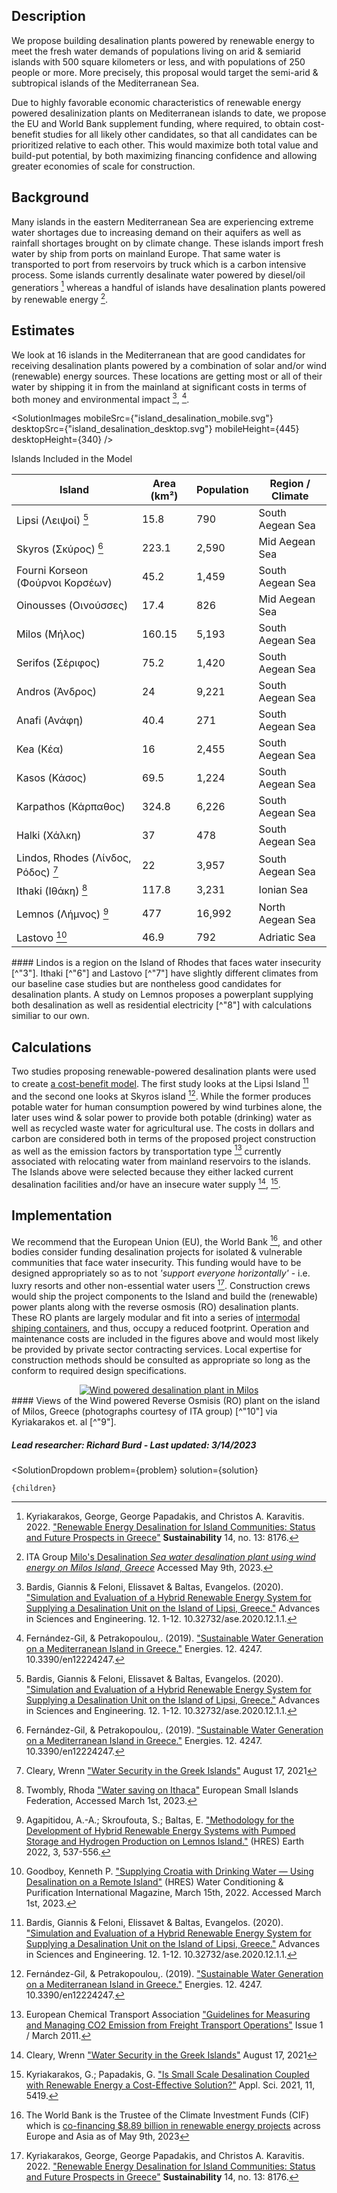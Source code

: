 


## Description
We propose building desalination plants powered by renewable energy to meet the fresh water demands of populations living on arid & semiarid islands with 500 square kilometers or less, and with populations of 250 people or more. More precisely, this proposal would target the semi-arid & subtropical islands of the Mediterranean Sea.

Due to highly favorable economic characteristics of renewable energy powered desalinization plants on Mediterranean islands to date, we propose the EU and World Bank supplement funding, where required, to obtain cost-benefit studies for all likely other candidates, so that all candidates can be prioritized relative to each other.  This would maximize both total value and build-put potential, by both maximizing financing confidence and allowing greater economies of scale for construction.

## Background
Many islands in the eastern Mediterranean Sea are experiencing extreme water shortages due to increasing demand on their aquifers as well as rainfall shortages brought on by climate change.  These islands import fresh water by ship from ports on mainland Europe.  That same water is transported to port from reservoirs by truck which is a carbon intensive process.  Some islands currently desalinate water powered by diesel/oil generatiors [^"9"] whereas a handful of islands have desalination plants powered by renewable energy [^"10"].

## Estimates
We look at 16 islands in the Mediterranean that are good candidates for receiving desalination plants powered by a combination of solar and/or wind (renewable) energy sources.  These locations are getting most or all of their water by shipping it in from the mainland at significant costs in terms of both money and environmental impact [^"1"], [^"2"].  

<SolutionImages 
  mobileSrc={"island_desalination_mobile.svg"}
  desktopSrc={"island_desalination_desktop.svg"}
  mobileHeight={445}
  desktopHeight={340}
/>

<div className="table-title"> Islands Included in the Model </div>
<div className="table-wrapper">

| Island | Area (km²) | Population | Region / Climate |
| --- | --- | --- | --- 
| Lipsi (Λειψοί) [^"1"] | 15.8 | 790 | South Aegean Sea |
| Skyros (Σκύρος) [^"2"] | 223.1 | 2,590 | Mid Aegean Sea |
| Fourni Korseon (Φούρνοι Κορσέων) | 45.2 | 1,459 | South Aegean Sea |
| Oinousses (Οινούσσες) | 17.4 | 826 | Mid Aegean Sea |
| Milos (Μήλος) | 160.15 | 5,193 | South Aegean Sea |
| Serifos (Σέριφος) | 75.2 | 1,420 | South Aegean Sea |
| Andros (Άνδρος) | 24 | 9,221 | South Aegean Sea |
| Anafi (Ανάφη) | 40.4 | 271 | South Aegean Sea |
| Kea (Κέα) | 16 | 2,455 | South Aegean Sea |
| Kasos (Κάσος) | 69.5 | 1,224 | South Aegean Sea |
| Karpathos (Κάρπαθος) | 324.8 | 6,226 | South Aegean Sea |
| Halki (Χάλκη) | 37 | 478 | South Aegean Sea |
| Lindos, Rhodes (Λίνδος, Ρόδος) [^"3"] | 22 | 3,957 | South Aegean Sea |
| Ithaki (Ιθάκη) [^"6"]  | 117.8 | 3,231 | Ionian Sea |
| Lemnos (Λήμνος) [^"8"] | 477 | 16,992 | North Aegean Sea |
| Lastovo [^"7"] | 46.9 | 792 | Adriatic Sea |

</div>
#### Lindos is a region on the Island of Rhodes that faces water insecurity [^"3"]. Ithaki [^"6"] and Lastovo [^"7"] have slightly different climates from our baseline case studies but are nontheless good candidates for desalination plants. A study on Lemnos proposes a powerplant supplying both desalination as well as residential electricity [^"8"] with calculations similiar to our own.

## Calculations
Two studies proposing renewable-powered desalination plants were used to create <a href="https://docs.google.com/spreadsheets/d/189VRc9oi8C9EtQIae3JT__E7OqGFq7Aq3M28uXNiB-4/edit?usp=sharing" onerror="this.href='https://docs.google.com/spreadsheets/d/1tbhToWQaZLd2s0acm6iDBEGGJGz4SkSKC27-hpuZcEg/edit?usp=sharing'" target="_blank">a cost-benefit model</a>.  The first study looks at the Lipsi Island [^"1"] and the second one looks at Skyros island [^"2"].  While the former produces potable water for human consumption powered by wind turbines alone, the later uses wind & solar power to provide both potable (drinking) water as well as recycled waste water for agricultural use.  The costs in dollars and carbon are considered both in terms of the proposed project construction as well as the emission factors by transportation type [^"5"]  currently associated with relocating water from mainland reservoirs to the islands.  The Islands above were selected because they either lacked current desalination facilities and/or have an insecure water supply [^"3"], [^"4"].

## Implementation
We recommend that the European Union (EU), the World Bank [^"11"], and other bodies consider funding desalination projects for isolated & vulnerable communities that face water insecurity. This funding would have to be designed appropriately so as to not *'support everyone horizontally'* - i.e. luxry resorts and other non-essential water users [^"9"].  Construction crews would ship the project components to the Island and build the (renewable) power plants along with the reverse osmosis (RO) desalination plants.  These RO plants are largely modular and fit into a series of <a href="https://en.wikipedia.org/wiki/Intermodal_container" target="_blank">intermodal shiping containers</a>, and thus, occupy a reduced footprint.  Operation and maintenance costs are included in the figures above and would most likely be provided by private sector contracting services.  Local expertise for construction methods should be consulted as appropriate so long as the conform to required design specifications.

<center>
    <a href="https://itagroup.gr/en/milo-s-desalination/" target="_blank">
        <img src="https://www.mdpi.com/sustainability/sustainability-14-08176/article_deploy/html/images/sustainability-14-08176-g004-550.jpg" alt="Wind powered desalination plant in Milos" />
    </a>
</center>
#### Views of the Wind powered Reverse Osmisis (RO) plant on the island of Milos, Greece (photographs courtesy of ITA group) [^"10"] via Kyriakarakos et. al [^"9"]. 

##### Lead researcher: Richard Burd - Last updated: 3/14/2023

[^"1"]: Bardis, Giannis & Feloni, Elissavet & Baltas, Evangelos. (2020). ["Simulation and Evaluation of a Hybrid Renewable Energy System for Supplying a Desalination Unit on the Island of Lipsi, Greece."](	https://doi.org/10.32732/ase.2020.12.1.1) Advances in Sciences and Engineering. 12. 1-12. 10.32732/ase.2020.12.1.1. 

[^"2"]: Fernández-Gil, & Petrakopoulou,. (2019). ["Sustainable Water Generation on a Mediterranean Island in Greece."](https://doi.org/10.3390/en12224247) Energies. 12. 4247. 10.3390/en12224247.

[^"3"]: Cleary, Wrenn ["Water Security in the Greek Islands"](https://storymaps.arcgis.com/stories/6d85e3b2483a4616bb9a1d7da103fc43) August 17, 2021

[^"4"]: Kyriakarakos, G.; Papadakis, G. ["Is Small Scale Desalination Coupled with Renewable Energy a Cost-Effective Solution?"](https://doi.org/10.3390/app11125419) Appl. Sci. 2021, 11, 5419.

[^"5"]: European Chemical Transport Association ["Guidelines for Measuring and Managing CO2 Emission from Freight Transport Operations"](https://www.ecta.com/wp-content/uploads/2021/03/ECTA-CEFIC-GUIDELINE-FOR-MEASURING-AND-MANAGING-CO2-ISSUE-1.pdf) Issue 1 / March 2011.

[^"6"]: Twombly, Rhoda ["Water saving on Ithaca"](https://europeansmallislands.com/2017/05/27/water-saving-on-ithaca/) European Small Islands Federation, Accessed March 1st, 2023.

[^"7"]: Goodboy, Kenneth P.  ["Supplying Croatia with Drinking Water — Using Desalination on a Remote Island"](https://doi.org/10.3390/earth3020032) (HRES) Water Conditioning & Purification International Magazine, March 15th, 2022. Accessed March 1st, 2023.

[^"8"]: Agapitidou, A.-A.; Skroufouta, S.; Baltas, E. ["Methodology for the Development of Hybrid Renewable Energy Systems with Pumped Storage and Hydrogen Production on Lemnos Island."](https://doi.org/10.3390/earth3020032) (HRES) Earth 2022, 3, 537-556.

[^"9"]: Kyriakarakos, George, George Papadakis, and Christos A. Karavitis. 2022. ["Renewable Energy Desalination for Island Communities: Status and Future Prospects in Greece"](https://doi.org/10.3390/su14138176) **Sustainability** 14, no. 13: 8176.

[^"10"]: ITA Group [Milo's Desalination *Sea water desalination plant using wind energy on Milos Island, Greece*](https://itagroup.gr/en/milo-s-desalination/) Accessed May 9th, 2023.

[^"11"]: The World Bank is the Trustee of the Climate Investment Funds (CIF) which is [co-financing $8.89 billion in renewable energy projects](https://www.cif.org/country/europe-central-asia) across Europe and Asia as of May 9th, 2023

  <SolutionDropdown 
    problem={problem} 
    solution={solution}
  >
    {children}
  </SolutionDropdown>